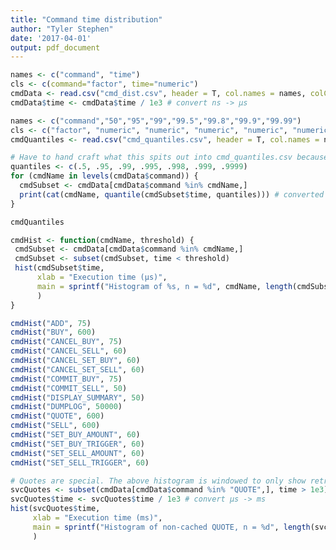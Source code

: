 ```yaml
---
title: "Command time distribution"
author: "Tyler Stephen"
date: '2017-04-01'
output: pdf_document
---
```


```r
names <- c("command", "time")
cls <- c(command="factor", time="numeric")
cmdData <- read.csv("cmd_dist.csv", header = T, col.names = names, colClasses = cls)
cmdData$time <- cmdData$time / 1e3 # convert ns -> μs

names <- c("command","50","95","99","99.5","99.8","99.9","99.99")
cls <- c("factor", "numeric", "numeric", "numeric", "numeric", "numeric", "numeric", "numeric")
cmdQuantiles <- read.csv("cmd_quantiles.csv", header = T, col.names = names, colClasses = cls)
```

```r
# Have to hand craft what this spits out into cmd_quantiles.csv because I am a scrubbbb
quantiles <- c(.5, .95, .99, .995, .998, .999, .9999)
for (cmdName in levels(cmdData$command)) {
  cmdSubset <- cmdData[cmdData$command %in% cmdName,]
  print(cat(cmdName, quantile(cmdSubset$time, quantiles))) # converted into cmd_quantiles.csv... manually
}

cmdQuantiles
```

```r
cmdHist <- function(cmdName, threshold) {
 cmdSubset <- cmdData[cmdData$command %in% cmdName,]
 cmdSubset <- subset(cmdSubset, time < threshold)
 hist(cmdSubset$time,
      xlab = "Execution time (μs)",
      main = sprintf("Histogram of %s, n = %d", cmdName, length(cmdSubset$time))
      )
}

cmdHist("ADD", 75)
cmdHist("BUY", 600)
cmdHist("CANCEL_BUY", 75)
cmdHist("CANCEL_SELL", 60)
cmdHist("CANCEL_SET_BUY", 60)
cmdHist("CANCEL_SET_SELL", 60)
cmdHist("COMMIT_BUY", 75)
cmdHist("COMMIT_SELL", 50)
cmdHist("DISPLAY_SUMMARY", 50)
cmdHist("DUMPLOG", 50000)
cmdHist("QUOTE", 600)
cmdHist("SELL", 600)
cmdHist("SET_BUY_AMOUNT", 60)
cmdHist("SET_BUY_TRIGGER", 60)
cmdHist("SET_SELL_AMOUNT", 60)
cmdHist("SET_SELL_TRIGGER", 60)

# Quotes are special. The above histogram is windowed to only show retrieval from cache. What about those from the service?
svcQuotes <- subset(cmdData[cmdData$command %in% "QUOTE",], time > 1e3) # quotes that took longer than 1ms
svcQuotes$time <- svcQuotes$time / 1e3 # convert μs -> ms
hist(svcQuotes$time,
     xlab = "Execution time (ms)",
     main = sprintf("Histogram of non-cached QUOTE, n = %d", length(svcQuotes$time))
     )
```

